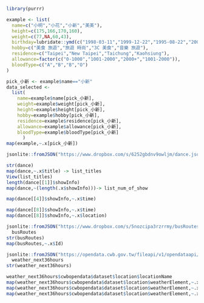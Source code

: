 ```r
library(purrr)

example <- list(
  name=c("小明","小花","小新","美美"),
  height=c(175,166,170,160),
  weight=c(77,NA,60,43),
  birthday=lubridate::ymd(c("1998-03-11","1999-12-22","1995-08-22","2001-10-10")),
  hobby=c("美食 旅遊","旅遊 時尚","3C 美食","音樂 旅遊"),
  residence=c("Taipei","New Taipei","Taichung","Kaohsiung"),
  allowance=factor(c("0-1000","1001-2000","2000+","1001-2000")),
  bloodType=c("A","B","B","O")
)

pick_小新 <- example$name=="小新"
data_selected <- 
  list(
    name=example$name[pick_小新],
    weight=example$weight[pick_小新],
    height=example$height[pick_小新],
    hobby=example$hobby[pick_小新],
    residence=example$residence[pick_小新],
    allowance=example$allowance[pick_小新],
    bloodType=example$bloodType[pick_小新]
      )
map(example,~.x[pick_小新])
```

```r
jsonlite::fromJSON("https://www.dropbox.com/s/6252gbdnv9owljm/dance.json?dl=1", simplifyDataFrame = F) -> dance
```

```r
str(dance)
map(dance,~.x$title) -> list_titles
View(list_titles)
length(dance[[1]]$showInfo)
map(dance,~(length(.x$showInfo)))-> list_num_of_show

map(dance[[4]]$showInfo,~.x$time)

```

```r
map(dance[[8]]$showInfo,~.x$time)
map(dance[[8]]$showInfo,~.x$location)
```

```r
jsonlite::fromJSON("https://www.dropbox.com/s/5nozcipa3rzrrmy/busRoutes.json?dl=1", simplifyDataFrame = F) ->
  busRoutes
str(busRoutes)
map(busRoutes,~.x$Id)
```

```r
jsonlite::fromJSON("https://opendata.cwb.gov.tw/fileapi/v1/opendataapi/F-C0032-001?Authorization=rdec-key-123-45678-011121314&format=JSON") ->
  weather_next36hours
str(weather_next36hours)

weather_next36hours$cwbopendata$dataset$location$locationName
map(weather_next36hours$cwbopendata$dataset$location$weatherElement,~.x$elementName) 
map(weather_next36hours$cwbopendata$dataset$location$weatherElement,~.x$elementName)
map(weather_next36hours$cwbopendata$dataset$location$weatherElement,~.x$time[[1]]$startTime)
```

